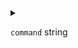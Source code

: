 
<details>
<summary>

`command`  <span class="config-field-type">string</span> 

</summary>

Command is the command that should get executed

</details>
